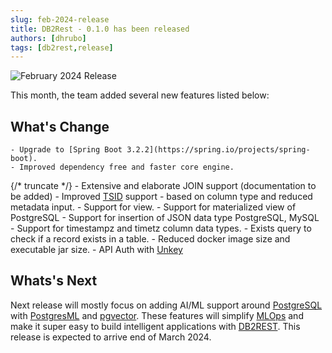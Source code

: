 ```yaml
---
slug: feb-2024-release
title: DB2Rest - 0.1.0 has been released
authors: [dhrubo]
tags: [db2rest,release]
---
```


![February 2024 Release](./feb-2024.png)

This month, the team added several new features listed below:

## What's Change

    - Upgrade to [Spring Boot 3.2.2](https://spring.io/projects/spring-boot).
    - Improved dependency free and faster core engine.
{/* truncate */}
    - Extensive and elaborate JOIN support (documentation to be added)
    - Improved [TSID](https://www.foxhound.systems/blog/time-sorted-unique-identifiers/) support - based on column type and reduced metadata input.
    - Support for view.
    - Support for materialized view of PostgreSQL
    - Support for insertion of JSON data type PostgreSQL, MySQL
    - Support for timestampz and timetz column data types.
    - Exists query to check if a record exists in a table.
    - Reduced docker image size and executable jar size.
    - API Auth with [Unkey](https://unkey.dev/)


## Whats's Next

Next release will mostly focus on adding AI/ML support around [PostgreSQL](https://www.postgresql.org/)
with [PostgresML](https://postgresml.org/) and [pgvector](https://github.com/pgvector/pgvector).
These features will simplify [MLOps](https://ml-ops.org/) and make it super easy to build intelligent applications with
[DB2REST](https://db2rest.com). This release is expected to arrive end of March 2024.


